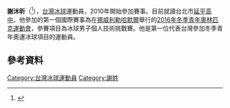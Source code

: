 {{Infobox sportsperson
| name           = 謝沐昕
| image          =
| image_size     =
| caption        =
| birth_date     = {{birth date and age|2000|3|9|df=y}}
| birth_place    = [[台灣|台灣]]
| club           = 黑豹曲棍球隊
| headercolor    = lightsteelblue
| show-medals    = n
| medaltemplates =
{{MedalSport|[[冰球|冰球]]}}
{{MedalCountry|{{TPE}}}}
}}

'''謝沐昕'''（{{bd|2000年|3月9日||||}}<ref>{{Cite web |url=http://www.lillehammer2016.com/sportresult/athletes |title=lillehammer2016 ATHLETE INFORMATION |accessdate=2016-02-14 |archive-date=2016-02-11 |archive-url=https://web.archive.org/web/20160211203809/http://www.lillehammer2016.com/sportresult/athletes |dead-url=yes }}</ref>），[[台灣|台灣]][[冰球|冰球]]運動員，2010年開始參加賽事。目前就讀台北市[[延平高中|延平高中]]。他參加的第一個國際賽事為在[[挪威|挪威]][[利勒哈默爾|利勒哈默爾]]舉行的[[2016年冬季青年奧林匹克運動會|2016年冬季青年奧林匹克運動會]]，參賽項目為冰球男子個人技術挑戰賽。他是第一位代表台灣參加冬季青年奧運冰球項目的運動員。

==參考資料==
{{reflist}}

{{2017年世界U18冰球錦標賽第三級A組中華U18冰球代表隊}}

{{DEFAULTSORT:Mu-Hsin, HSIEH}}
[[Category:台灣冰球運動員|Category:台灣冰球運動員]]
[[Category:謝姓|Category:謝姓]]